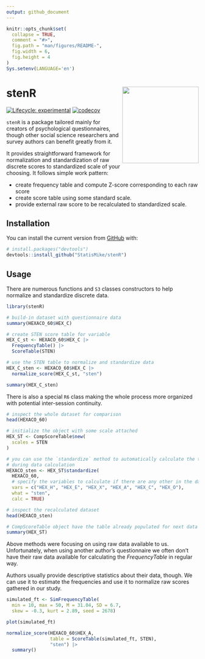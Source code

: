 ```yaml
---
output: github_document
---
```


<!-- README.md is generated from README.Rmd. Please edit that file -->

```r
knitr::opts_chunk$set(
  collapse = TRUE,
  comment = "#>",
  fig.path = "man/figures/README-",
  fig.width = 6,
  fig.height = 4
)
Sys.setenv(LANGUAGE='en')
```

# stenR <img src='man/figures/logo.png' align="right" width="200" style="float:right; width:200px !important;"/>

<!-- badges: start -->
[![Lifecycle: experimental](https://img.shields.io/badge/lifecycle-experimental-blue.svg)](https://lifecycle.r-lib.org/articles/stages.html#experimental)
[![codecov](https://codecov.io/gh/StatisMike/stenR/branch/master/graph/badge.svg?token=H62VR1J454)](https://codecov.io/gh/StatisMike/stenR)
<!-- badges: end -->

`stenR` is a package tailored mainly for creators of psychological questionnaires,
though other social science researchers and survey authors can benefit greatly
from it.

It provides straightforward framework for normalization and standardization
of raw discrete scores to standardized scale of your choosing. It follows simple
work pattern:

- create frequency table and compute Z-score corresponding to each raw score
- create score table using some standard scale.
- provide external raw score to be recalculated to standardized scale.

## Installation

You can install the current version from [GitHub](https://github.com/) with:

``` r
# install.packages("devtools")
devtools::install_github("StatisMike/stenR")
```

## Usage

There are numerous functions and `S3` classes constructors to help normalize
and standardize discrete data.

```r
library(stenR)

# build-in dataset with questionnaire data
summary(HEXACO_60$HEX_C)

# create STEN score table for variable
HEX_C_st <- HEXACO_60$HEX_C |>
  FrequencyTable() |>
  ScoreTable(STEN)

# use the STEN table to normalize and standardize data
HEX_C_sten <- HEXACO_60$HEX_C |>
  normalize_score(HEX_C_st, "sten")

summary(HEX_C_sten)
```

There is also a special `R6` class making the whole process more organized 
with potential inter-session continuity.

```r
# inspect the whole dataset for comparison
head(HEXACO_60)

# initialize the object with some scale attached
HEX_ST <- CompScoreTable$new(
  scales = STEN
)

# you can use the `standardize` method to automatically calculate the tables
# during data calculation
HEXACO_sten <- HEX_ST$standardize(
  HEXACO_60,
  # specify the variables to calculate if there are any other in the data.frame
  vars = c("HEX_H", "HEX_E", "HEX_X", "HEX_A", "HEX_C", "HEX_O"),
  what = "sten",
  calc = TRUE)

# inspect the recalculated dataset
head(HEXACO_sten)

# CompScoreTable object have the table already populated for next data input
summary(HEX_ST)
```

Above methods were focusing on using raw data available to us. Unfortunately,
when using another author's questionnaire we often don't have their raw data
available for calculating the *FrequencyTable* in regular way.

Authors usually provide descriptive statistics about their data, though.
We can use it to estimate the frequencies and use it to normalize raw scores
gathered in our study.

```r
simulated_ft <- SimFrequencyTable(
  min = 10, max = 50, M = 31.04, SD = 6.7, 
  skew = -0.3, kurt = 2.89, seed = 2678)

plot(simulated_ft)

normalize_score(HEXACO_60$HEX_A,
                table = ScoreTable(simulated_ft, STEN),
                "sten") |>
  summary()
```